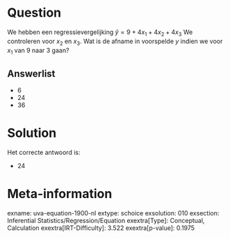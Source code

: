 Question
========

We hebben een regressievergelijking $\hat{y} = 9 + 4x_{1} +
4x_{2} + 4x_{3}$ We controleren voor *x*~2~ en *x*~3~. Wat is de
afname in voorspelde *y* indien we voor *x*~1~ van 9 naar 3 gaan?


Answerlist
----------

* 6
* 24
* 36

Solution
========

Het correcte antwoord is: 

* 24

Meta-information
================
exname: uva-equation-1900-nl
extype: schoice
exsolution: 010
exsection: Inferential Statistics/Regression/Equation
exextra[Type]: Conceptual, Calculation
exextra[IRT-Difficulty]: 3.522
exextra[p-value]: 0.1975
